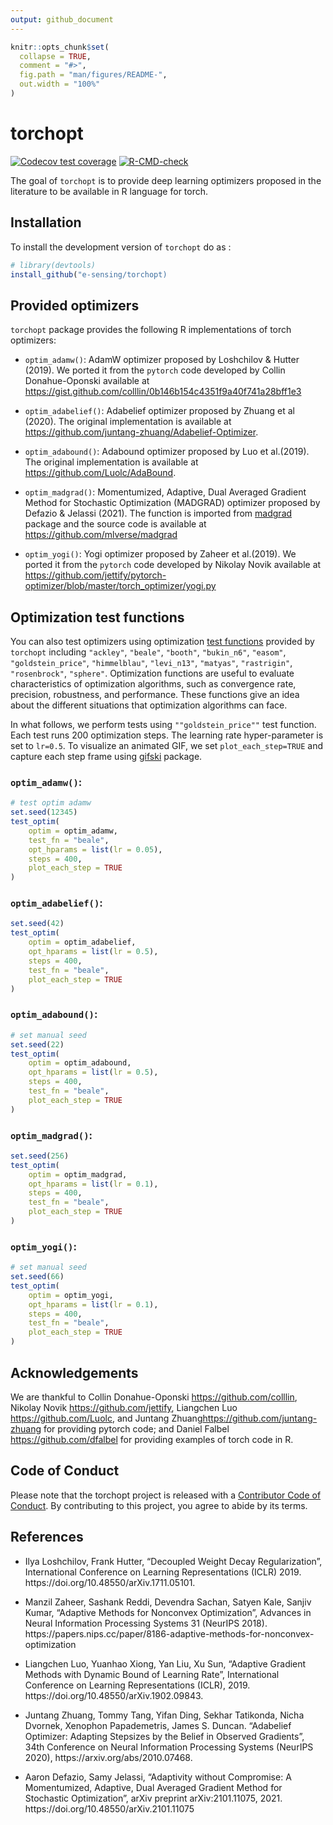 ```yaml
---
output: github_document
---
```


<!-- README.md is generated from README.Rmd. Please edit that file -->

```r
knitr::opts_chunk$set(
  collapse = TRUE,
  comment = "#>",
  fig.path = "man/figures/README-",
  out.width = "100%"
)
```

# torchopt

<!-- badges: start -->
[![Codecov test coverage](https://codecov.io/gh/e-sensing/torchopt/branch/main/graph/badge.svg)](https://app.codecov.io/gh/e-sensing/torchopt?branch=main)
[![R-CMD-check](https://github.com/e-sensing/torchopt/workflows/R-CMD-check/badge.svg)](https://github.com/e-sensing/torchopt/actions)
<!-- badges: end -->

The goal of `torchopt` is to provide deep learning optimizers 
proposed in the literature to be available in R language for torch.

## Installation


To install the development version of `torchopt` do as :

``` r
# library(devtools)
install_github("e-sensing/torchopt)
```

## Provided optimizers

`torchopt` package provides the following R implementations of torch optimizers:

* `optim_adamw()`: AdamW optimizer proposed by Loshchilov & Hutter (2019). 
We ported it from the `pytorch` code developed by Collin Donahue-Oponski 
available at <https://gist.github.com/colllin/0b146b154c4351f9a40f741a28bff1e3>

* `optim_adabelief()`: Adabelief optimizer proposed by Zhuang et al (2020). 
The original implementation is available at <https://github.com/juntang-zhuang/Adabelief-Optimizer>.

* `optim_adabound()`: Adabound optimizer proposed by Luo et al.(2019). 
The original implementation is available at <https://github.com/Luolc/AdaBound>.

* `optim_madgrad()`: Momentumized, Adaptive, Dual Averaged Gradient Method for Stochastic Optimization (MADGRAD) optimizer proposed by Defazio & Jelassi (2021).
The function is imported from [madgrad](https://CRAN.R-project.org/package=madgrad) package and the source code is available at <https://github.com/mlverse/madgrad>

* `optim_yogi()`: Yogi optimizer proposed by Zaheer et al.(2019).
We ported it from the `pytorch` code developed by Nikolay Novik 
available at <https://github.com/jettify/pytorch-optimizer/blob/master/torch_optimizer/yogi.py>

## Optimization test functions

You can also test optimizers using optimization [test functions](https://en.wikipedia.org/wiki/Test_functions_for_optimization) provided by `torchopt` including `"ackley"`, `"beale"`, `"booth"`, `"bukin_n6"`, `"easom"`, `"goldstein_price"`, `"himmelblau"`, `"levi_n13"`, `"matyas"`, `"rastrigin"`, `"rosenbrock"`, `"sphere"`. Optimization functions are useful to evaluate characteristics of optimization algorithms, such as convergence rate, precision, robustness, and performance. These functions give an idea about the different situations that optimization algorithms can face. 

In what follows, we perform tests using `""goldstein_price""` test function. Each test runs 200 optimization steps. The learning rate hyper-parameter is set to `lr=0.5`. To
visualize an animated GIF, we set `plot_each_step=TRUE` and capture each step
frame using [gifski](https://CRAN.R-project.org/package=gifski) package.

### `optim_adamw()`:

```r

# test optim adamw
set.seed(12345)
test_optim(
    optim = optim_adamw,
    test_fn = "beale",
    opt_hparams = list(lr = 0.05),
    steps = 400,
    plot_each_step = TRUE
)

```

### `optim_adabelief()`: 

```r

set.seed(42)
test_optim(
    optim = optim_adabelief,
    opt_hparams = list(lr = 0.5),
    steps = 400,
    test_fn = "beale",
    plot_each_step = TRUE
)
```


### `optim_adabound()`: 

```r

# set manual seed
set.seed(22)
test_optim(
    optim = optim_adabound,
    opt_hparams = list(lr = 0.5),
    steps = 400,
    test_fn = "beale",
    plot_each_step = TRUE
)

```

### `optim_madgrad()`: 

```r

set.seed(256)
test_optim(
    optim = optim_madgrad,
    opt_hparams = list(lr = 0.1),
    steps = 400,
    test_fn = "beale",
    plot_each_step = TRUE
)

```

### `optim_yogi()`: 

```r

# set manual seed
set.seed(66)
test_optim(
    optim = optim_yogi,
    opt_hparams = list(lr = 0.1),
    steps = 400,
    test_fn = "beale",
    plot_each_step = TRUE
)

```


## Acknowledgements

We are thankful to 
Collin Donahue-Oponski <https://github.com/colllin>, 
Nikolay Novik <https://github.com/jettify>,
Liangchen Luo <https://github.com/Luolc>, and
Juntang Zhuang<https://github.com/juntang-zhuang> 
for providing pytorch code; and
Daniel Falbel <https://github.com/dfalbel>
for providing examples of torch code in R.


## Code of Conduct

Please note that the torchopt project is released with a [Contributor Code of Conduct](https://contributor-covenant.org/version/2/0/CODE_OF_CONDUCT.html). 
By contributing to this project, you agree to abide by its terms.


## References

* Ilya Loshchilov, Frank Hutter, "Decoupled Weight Decay Regularization", 
International Conference on Learning Representations (ICLR) 2019. 
https://doi.org/10.48550/arXiv.1711.05101.

* Manzil Zaheer, Sashank Reddi, Devendra Sachan, Satyen Kale, Sanjiv Kumar,
"Adaptive Methods for Nonconvex Optimization",
Advances in Neural Information Processing Systems 31 (NeurIPS 2018).
https://papers.nips.cc/paper/8186-adaptive-methods-for-nonconvex-optimization

* Liangchen Luo, Yuanhao Xiong, Yan Liu, Xu Sun,
"Adaptive Gradient Methods with Dynamic Bound of Learning Rate",
International Conference on Learning Representations (ICLR), 2019.
https://doi.org/10.48550/arXiv.1902.09843.

* Juntang Zhuang, Tommy Tang, Yifan Ding, Sekhar Tatikonda,
Nicha Dvornek, Xenophon Papademetris, James S. Duncan.
"Adabelief Optimizer: Adapting Stepsizes by the Belief in Observed Gradients",
34th Conference on Neural Information Processing Systems (NeurIPS 2020),
https://arxiv.org/abs/2010.07468.

* Aaron Defazio, Samy Jelassi, "Adaptivity without Compromise: A Momentumized, Adaptive, Dual Averaged Gradient Method for Stochastic Optimization",
arXiv preprint arXiv:2101.11075, 2021.
https://doi.org/10.48550/arXiv.2101.11075
